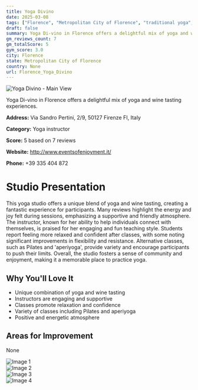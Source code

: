 ```yaml
---
title: Yoga Divino
date: 2025-03-08
tags: ["Florence", "Metropolitan City of Florence", "traditional yoga", "Pilates", "aperiyoga", "community", "unique experience", "Florence"]  
draft: false
summary: Yoga Di-vino in Florence offers a delightful mix of yoga and wine tasting experiences.
gm_reviews_count: 7
gm_totalScore: 5
gym_score: 3.0
city: Florence
state: Metropolitan City of Florence
country: None
url: Florence_Yoga_Divino
---
```


<div className="aspect-[16/9] relative my-8">
  <img 
    src="https://lh5.googleusercontent.com/p/AF1QipMh0ycYOLZA97UnXzYpsDXZLa9UdgLumJe4UC2M=w1920-h1080-k-no"
    alt="Yoga Divino - Main View"
    className="object-cover absolute inset-0 w-full h-full rounded-lg"
  />
</div>

Yoga Di-vino in Florence offers a delightful mix of yoga and wine tasting experiences.

**Address:** Via Sandro Pertini, 2/9, 50127 Firenze FI, Italy

**Category:** Yoga instructor

**Score:** 5 based on 7 reviews

**Website:** http://www.eventsofenjoyment.it/

**Phone:** +39 335 404 872

# Studio Presentation

This yoga studio offers a unique blend of yoga and wine tasting, creating a fantastic experience for participants. Many reviews highlight the energy and joy felt during sessions, emphasizing a supportive and friendly atmosphere. The instructor, known for her ability to help individuals connect with themselves, is praised for her engaging and fun teaching style. Students report feeling more relaxed and confident after classes, with some noting significant improvements in flexibility and resistance. Alternative classes, such as Pilates and 'aperiyoga', provide variety and encourage participants to push their limits. Overall, the studio fosters a sense of community and enjoyment, making it a memorable place to practice yoga.



## Why You'll Love It

- Unique combination of yoga and wine tasting
- Instructors are engaging and supportive
- Classes promote relaxation and confidence
- Variety of classes including Pilates and aperiyoga
- Positive and energetic atmosphere

## Areas for Improvement

None

<div className="grid grid-cols-1 xl:grid-cols-2 gap-4 my-8">
<div className="aspect-[4/3] relative"><img src="https://lh3.googleusercontent.com/p/AF1QipO44ZmR7Gusqx78bmqakpJ0pwSL6slJ-u-eMK-x=w1920-h1080-k-no" alt="Image 1" className="object-cover absolute inset-0 w-full h-full rounded-lg" /></div>
<div className="aspect-[4/3] relative"><img src="https://lh5.googleusercontent.com/p/AF1QipMG1Tru9TzuboQiDvLZgeKVelCp9h1wg0seh1eh=w1920-h1080-k-no" alt="Image 2" className="object-cover absolute inset-0 w-full h-full rounded-lg" /></div>
<div className="aspect-[4/3] relative"><img src="https://lh5.googleusercontent.com/p/AF1QipMWNrxyPWswWTXmibq-Fc_SQ37Qd1K4POK49dVK=w1920-h1080-k-no" alt="Image 3" className="object-cover absolute inset-0 w-full h-full rounded-lg" /></div>
<div className="aspect-[4/3] relative"><img src="https://lh5.googleusercontent.com/p/AF1QipP6Gqn7rjCIICNvPXtrUKOJsCD9537CGAVD1lH-=w1920-h1080-k-no" alt="Image 4" className="object-cover absolute inset-0 w-full h-full rounded-lg" /></div>
</div>